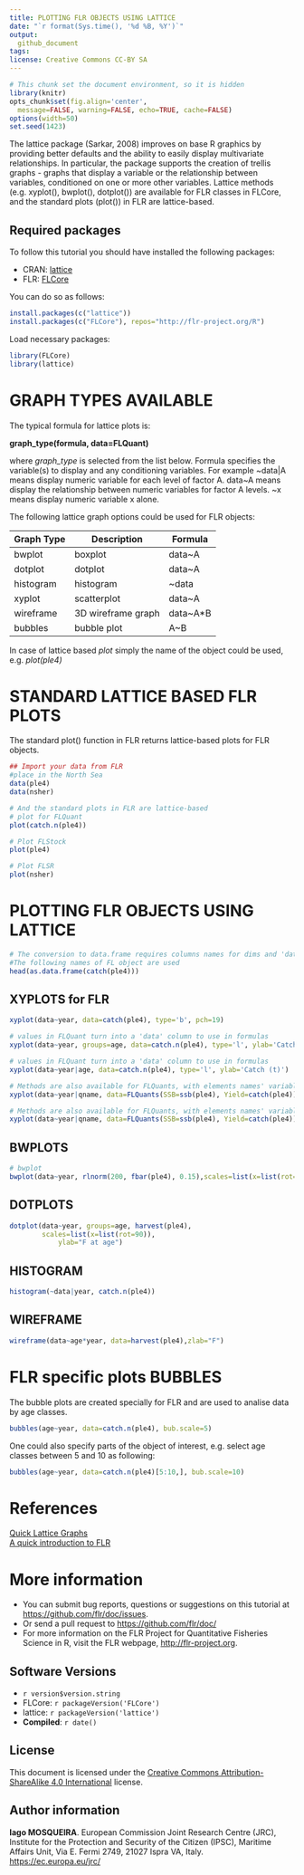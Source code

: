 ---
title: PLOTTING FLR OBJECTS USING LATTICE
date: "`r format(Sys.time(), '%d %B, %Y')`"
output:
  github_document
tags:
license: Creative Commons CC-BY SA
---
 
```{r, ini, echo=FALSE, results='hide', message=FALSE}
# This chunk set the document environment, so it is hidden
library(knitr)
opts_chunk$set(fig.align='center',
  message=FALSE, warning=FALSE, echo=TRUE, cache=FALSE)
options(width=50)
set.seed(1423)
```

The lattice package (Sarkar, 2008) improves on base R graphics by providing better defaults and the ability to easily display multivariate relationships. In particular, the package supports the creation of trellis graphs - graphs that display a variable or the relationship between variables, conditioned on one or more other variables. Lattice methods (e.g. xyplot(), bwplot(), dotplot()) are available for FLR classes in FLCore, and the standard plots (plot()) in FLR are lattice-based.

## Required packages

To follow this tutorial you should have installed the following packages:

- CRAN: [lattice](https://cran.r-project.org/web/packages/lattice/index.html)
- FLR: [FLCore](http://www.flr-project.org/FLCore/)

You can do so as follows:
```{r, eval=FALSE}
install.packages(c("lattice"))
install.packages(c("FLCore"), repos="http://flr-project.org/R")
```

Load necessary packages:
```{r, pkgs}
library(FLCore)
library(lattice)
```

# GRAPH TYPES AVAILABLE

The typical formula for lattice plots is:

**graph_type(formula, data=FLQuant)**

where *graph_type* is selected from the list below. Formula specifies the variable(s) to display and any conditioning variables. For example  ~data|A means display numeric variable for each level of factor A. data~A means display the relationship between numeric variables for factor A levels. ~x means display numeric variable x alone. 

The following lattice graph options could be used for FLR objects: 

Graph Type | Description        | Formula
-----------|------------------- |---------
bwplot     | boxplot            | data~A
dotplot    | dotplot            | data~A
histogram  | histogram          | ~data|A
xyplot     | scatterplot        | data~A
wireframe  | 3D wireframe graph | data~A*B
bubbles    | bubble plot        | A~B

In case of lattice based *plot* simply the name of the object could be used, e.g. *plot(ple4)*

# STANDARD LATTICE BASED FLR PLOTS

The standard plot() function in FLR returns lattice-based plots for FLR objects.

```{r fig1}
## Import your data from FLR
#place in the North Sea
data(ple4)
data(nsher)

# And the standard plots in FLR are lattice-based
# plot for FLQuant
plot(catch.n(ple4))
```


```{r fig2}
# Plot FLStock
plot(ple4)
```

```{r fig3}
# Plot FLSR
plot(nsher)
```

# PLOTTING FLR OBJECTS USING LATTICE


```{r fig4}
# The conversion to data.frame requires columns names for dims and 'data'. 
#The following names of FL object are used
head(as.data.frame(catch(ple4)))
```


## XYPLOTS for FLR

```{r fig5}
xyplot(data~year, data=catch(ple4), type='b', pch=19)

```


```{r fig6}
# values in FLQuant turn into a 'data' column to use in formulas
xyplot(data~year, groups=age, data=catch.n(ple4), type='l', ylab='Catch (t)')

```

```{r fig7}
# values in FLQuant turn into a 'data' column to use in formulas
xyplot(data~year|age, data=catch.n(ple4), type='l', ylab='Catch (t)')

```

```{r fig8}
# Methods are also available for FLQuants, with elements names' variable 'qname'
xyplot(data~year|qname, data=FLQuants(SSB=ssb(ple4), Yield=catch(ple4)))
```

```{r fig9}
# Methods are also available for FLQuants, with elements names' variable 'qname'
xyplot(data~year|qname, data=FLQuants(SSB=ssb(ple4), Yield=catch(ple4)))
```


## BWPLOTS

```{r fig10}
# bwplot
bwplot(data~year, rlnorm(200, fbar(ple4), 0.15),scales=list(x=list(rot=90)))

```

## DOTPLOTS

```{r fig11}

dotplot(data~year, groups=age, harvest(ple4),
        scales=list(x=list(rot=90)),
        	ylab="F at age")

```

## HISTOGRAM

```{r fig12}
histogram(~data|year, catch.n(ple4))

```




## WIREFRAME

```{r fig14}
wireframe(data~age*year, data=harvest(ple4),zlab="F")
```


# FLR specific plots BUBBLES

The bubble plots are created specially for FLR and are used to analise data by age classes. 

```{r fig15}
bubbles(age~year, data=catch.n(ple4), bub.scale=5)

```
One could also specify parts of the object of interest, e.g. select age classes between 5 and 10 as following:

```{r fig16}
bubbles(age~year, data=catch.n(ple4)[5:10,], bub.scale=10)

```

# References

[Quick Lattice Graphs](http://statmethods.net/advgraphs/trellis.html)  
[A quick introduction to FLR](http://doc.flr-project.org/A_quick_introduction_to_FLR.html)

# More information

* You can submit bug reports, questions or suggestions on this tutorial at <https://github.com/flr/doc/issues>.
* Or send a pull request to <https://github.com/flr/doc/>
* For more information on the FLR Project for Quantitative Fisheries Science in R, visit the FLR webpage, <http://flr-project.org>.

## Software Versions

* `r version$version.string`
* FLCore: `r packageVersion('FLCore')`
* lattice: `r packageVersion('lattice')`
* **Compiled**: `r date()`

## License

This document is licensed under the [Creative Commons Attribution-ShareAlike 4.0 International](https://creativecommons.org/licenses/by-sa/4.0) license.

## Author information

**Iago MOSQUEIRA**. European Commission Joint Research Centre (JRC), Institute for the Protection and Security of the Citizen (IPSC), Maritime Affairs Unit, Via E. Fermi 2749, 21027 Ispra VA, Italy. <https://ec.europa.eu/jrc/>
